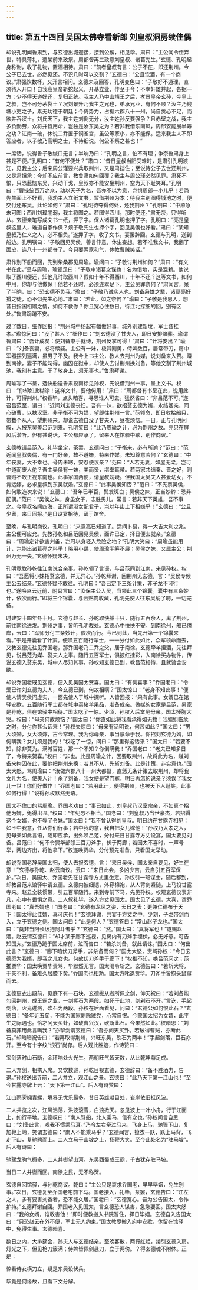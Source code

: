 ```yaml
---
---
---
```

title: 第五十四回 吴国太佛寺看新郎 刘皇叔洞房续佳偶
---

却说孔明闻鲁肃到，与玄德出城迎接，接到公廨，相见毕。肃曰：“主公闻令侄弃世，特具薄礼，遣某前来致祭。周都督再三致意刘皇叔、诸葛先生。”玄德、孔明起身称谢，收了礼物，置酒相待。肃曰：“前者皇叔有言：公子不在，即还荆州。今公子已去世，必然见还。不识几时可以交割？”玄德曰：“公且饮酒，有一个商议。”肃强饮数杯，又开言相问。玄德未及回答，孔明变色曰：“子敬好不通理，直须待人开口！自我高皇帝斩蛇起义，开基立业，传至于今；不幸奸雄并起，各据一方；少不得天道好还，复归正统。我主人乃中山靖王之后，孝景皇帝玄孙，今皇上之叔，岂不可分茅裂土？况刘景升乃我主之兄也，弟承兄业，有何不顺？汝主乃钱塘小吏之子，素无功德于朝廷；今倚势力，占据六郡八十一州，尚自贪心不足，而欲并吞汉土。刘氏天下，我主姓刘倒无分，汝主姓孙反要强争？且赤壁之战，我主多负勤劳，众将并皆用命，岂独是汝东吴之为？若非我借东南风，周郎安能展半筹之功？江南一破，休说二乔置于铜雀宫，虽公等家小，亦不能保。适来我主人不即答应者，以子敬乃高明之士，不待细说。何公不察之甚也！”

一席话，说得鲁子敬缄口无言；半晌乃曰：“孔明之言，怕不有理；争奈鲁肃身上甚是不便。”孔明曰：“有何不便处？”肃曰：“昔日皇叔当阳受难时，是肃引孔明渡江，见我主公；后来周公瑾要兴兵取荆州，又是肃挡住；至说待公子去世还荆州，又是肃担承：今却不应前言，教鲁肃如何回覆？我主与周公瑾必然见罪。肃死不恨，只恐惹恼东吴，兴动干戈，皇叔亦不能安坐荆州，空为天下耻笑耳。”孔明曰：“曹操统百万之众，动以天子为名，吾亦不以为意，岂惧周郎一小儿乎！若恐先生面上不好看，我劝主人立纸文书，暂借荆州为本；待我主别图得城池之时，便交付还东吴。此论如何？”肃曰：“孔明待夺得何处，还我荆州？”孔明曰：“中原急未可图；西川刘璋闇弱，我主将图之。若图得西川，那时便还。”肃无奈，只得听从。玄德亲笔写成文书一纸，押了字。保人诸葛孔明也押了字。孔明曰：“亮是皇叔这里人，难道自家作保？烦子敬先生也押个字，回见吴侯也好看。”肃曰：“某知皇叔乃仁义之人，必不相负。”遂押了字，收了文书。宴罢辞回。玄德与孔明，送到船边。孔明嘱曰：“子敬回见吴侯，善言伸意，休生妄想。若不准我文书，我翻了面皮，连八十一州都夺了。今只要两家和气，休教曹贼笑话。”

肃作别下船而回，先到柴桑郡见周瑜。瑜问曰：“子敬讨荆州如何？”肃曰：“有文书在此。”呈与周瑜，瑜顿足曰：“子敬中诸葛之谋也！名为借地，实是混赖。他说取了西川便还，知他几时取西川？假如十年不得西川，十年不还？这等文书，如何中用，你却与他做保！他若不还时，必须连累足下，主公见罪奈何？”肃闻言，呆了半晌，曰：“恐玄德不负我。”瑜曰：“子敬乃诚实人也。刘备枭雄之辈，诸葛亮奸猾之徒，恐不似先生心地。”肃曰：“若此，如之奈何？”瑜曰：“子敬是我恩人，想昔日指囷相赠之情，如何不救你？你且宽心住数日，待江北探细的回，别有区处。”鲁肃跼蹐不安。

过了数日，细作回报：“荆州城中扬起布幡做好事，城外别建新坟，军士各挂孝。”瑜惊问曰：“没了甚人？”细作曰：“刘玄德没了甘夫人，即日安排殡葬。瑜谓鲁肃曰：“吾计成矣：使刘备束手就缚，荆州反掌可得！”肃曰：“计将安出？”瑜曰：“刘备丧妻，必将续娶。主公有一妹，极其刚勇，侍婢数百，居常带刀，房中军器摆列遍满，虽男子不及。我今上书主公，教人去荆州为媒，说刘备来入赘。赚到南徐，妻子不能勾得，幽囚在狱中，却使人去讨荆州换刘备。等他交割了荆州城池，我别有主意。于子敬身上，须无事也。”鲁肃拜谢。

周瑜写了书呈，选快船送鲁肃投南徐见孙权，先说借荆州一事，呈上文书。权曰：“你却如此糊涂！这样文书，要他何用！”肃曰：“周都督有书呈在此，说用此计，可得荆州。”权看毕，点头暗喜，寻思谁人可去。猛然省曰：“非吕范不可。”遂召吕范至，谓曰：“近闻刘玄德丧妇。吾有一妹，欲招赘玄德为婿，永结姻亲，同心破曹，以扶汉室。非子衡不可为媒，望即往荆州一言。”范领命，即日收拾船只，带数个从人，望荆州来。却说玄德自没了甘夫人，昼夜烦恼。一日，正与孔明闲叙，人报东吴差吕范到来。孔明笑曰：“此乃周瑜之计，必为荆州之故。亮只在屏风后潜听。但有甚说话，主公都应承了。留来人在馆驿中歇，别作商议。”

玄德教请吕范入。礼毕坐定，茶罢，玄德问曰：“子衡来，必有所谕？”范曰：“范近闻皇叔失偶，有一门好亲，故不避嫌，特来作媒。未知尊意若何？”玄德曰：“中年丧妻，大不幸也。骨肉未寒，安忍便议亲？”范曰：“人若无妻，如屋无梁，岂可中道而废人伦？吾主吴侯有一妹，美而贤，堪奉箕帚。若两家共结秦、晋之好，则曹贼不敢正视东南也。此事家国两便，请皇叔勿疑。但我国太吴夫人甚爱幼女，不肯远嫁，必求皇叔到东吴就婚。”玄德曰：“此事吴侯知否？”范曰：“不先禀吴侯，如何敢造次来说！”玄德曰：“吾年已半百，鬓发斑白；吴侯之妹，正当妙龄：恐非配偶。”范曰：“吴侯之妹，身虽女子，志胜男儿。常言：若非天下英雄，吾不事之。今皇叔名闻四海，正所谓淑女配君子，岂以年齿上下相嫌乎！”玄德曰：“公且少留，来日回报。”是日设宴相待，留于馆舍。

至晚，与孔明商议。孔明曰：“来意亮已知道了。适间卜易，得一大吉大利之兆。主公便可应允。先教孙乾和吕范回见吴侯，面许已定，择日便去就亲。”玄德曰：“周瑜定计欲害刘备，岂可以身轻入危险之地？”孔明大笑曰：“周瑜虽能用计，岂能出诸葛亮之料乎！略用小谋，使周瑜半筹不展；吴侯之妹，又属主公；荆州万无一失。”玄德怀疑未决。

孔明竟教孙乾往江南说合亲事。孙乾领了言语，与吕范同到江南，来见孙权。权曰：“吾愿将小妹招赘玄德，并无异心。”孙乾拜谢，回荆州见玄德，言：“吴侯专候主公去结亲。”玄德怀疑不敢往。孔明曰：“吾已定下三条计策，非子龙不可行也。”遂唤赵云近前，附耳言曰：“汝保主公入吴，当领此三个锦囊。囊中有三条妙计，依次而行。”即将三个锦囊，与云贴肉收藏，孔明先使人往东吴纳了聘，一切完备。

时建安十四年冬十月。玄德与赵长、孙乾取快船十只，随行五百余人，离了荆州，前往南徐进发。荆州之事，皆听孔明裁处。玄德心中怏怏不安。到南徐州，船已傍岸，云曰：“军师分付三条妙计，依次而行。今已到此，当先开第一个锦囊来看。”于是开囊看了计策。便唤五百随行军士，一一分付如此如此，众军领命而去，又教玄德先往见乔国老，那乔国老乃二乔之父，居于南徐。玄德牵羊担酒，先往拜见，说吕范为媒、娶夫人之事。随行五百军士，俱披红挂彩，入南徐买办物件，传说玄德入赘东吴，城中人尽知其事。孙权知玄德已到，教吕范相待，且就馆舍安歇。

却说乔国老既见玄德，便入见吴国太贺喜。国太曰：“有何喜事？”乔国老曰：“令爱已许刘玄德为夫人，今玄德已到，何故相瞒？”国太惊曰：“老身不知此事！”便使人请吴侯问虚实，一面先使人于城中探听。人皆回报：“果有此事。女婿已在馆驿安歇，五百随行军士都在城中买猪羊果品，准备成亲。做媒的女家是吕范，男家是孙乾，俱在馆驿中相待。”国太吃了一惊。少顷，孙权入后堂见母亲。国太捶胸大哭。权曰：“母亲何故烦恼？”国太曰：“你直如此将我看承得如无物！我姐姐临危之时，分付你甚么话来！”孙权失惊曰：“母亲有话明说，何苦如此？”国太曰：“男大须婚，女大须嫁，古今常理。我为你母亲，事当禀命于我。你招刘玄德为婿，如何瞒我？女儿须是我的！”权吃了一惊，问曰：“那里得这话来？”国太曰：“若要不知，除非莫为。满城百姓，那一个不知？你倒瞒我！”乔国老曰：“老夫已知多日了，今特来贺喜。”权曰：“非也。此是周瑜之计，因要取荆州，故将此为名，赚刘备来拘囚在此，要他把荆州来换；若其不从，先斩刘备。此是计策，非实意也。”国太大怒，骂周瑜曰：“汝做六郡八十一州大都督，直恁无条计策去取荆州，却将我女儿为名，使美人计！杀了刘备，我女便是望门寡，明日再怎的说亲？须误了我女儿一世！你们好做作！”乔国老曰：“若用此计，便得荆州，也被天下人耻笑。此事如何行得！”说得孙权默然无语。

国太不住口的骂周瑜。乔国老劝曰：“事已如此，刘皇叔乃汉室宗亲，不如真个招他为婿，免得出丑。”权曰：“年纪恐不相当。”国老曰：“刘皇叔乃当世豪杰，若招得这个女婿，也不辱了令妹。”国太曰：“我不曾认得刘皇叔。明日约在甘露寺相见：如不中我意，任从你们行事；若中我的意，我自把女儿嫁他！”孙权乃大孝之人，见母亲如此言语，随即应承，出外唤吕范，分付来日甘露寺方丈设宴，国太要见刘备。吕范曰：“何不令贾华部领三百刀斧手，伏于两廊；若国太不喜时，一声号举，两边齐出，将他拿下。”权遂唤贾华，分付预先准备，只看国太举动。

却说乔国老辞吴国太归，使人去报玄德，言：“来日吴侯、国太亲自要见，好生在意！”玄德与孙乾、赵云商议。云曰：“来日此会，多凶少吉，云自引五百军保护。”次日，吴国太、乔国老先在甘露寺方丈里坐定。孙权引一班谋士，随后都到，却教吕范来馆驿中请玄德。玄德内披细铠，外穿棉袍，从人背剑紧随，上马投甘露寺来。赵云全装惯带，引五百军随行。来到寺前下马，先见孙权。权观玄德仪表非凡，心中有畏惧之意。二人叙礼毕，遂入方丈见国太。国太见了玄德，大喜，谓乔国老曰：“真吾婿也！”国老曰：“玄德有龙凤之姿，天日之表；更兼仁德布于天下：国太得此佳婿，真可庆也！”玄德拜谢，共宴于方丈之中。少刻，子龙带剑而入，立于玄德之侧。国太问曰：“此是何人？”玄德答曰：“常山赵子龙也。”国太曰：“莫非当阳长坂抱阿斗者乎？”玄德曰：“然。”国太曰：“真将军也！”遂赐以酒。赵云谓玄德曰：“却才某于廊下巡视，见房内有刀斧手埋伏，必无好意。可告知国太。”玄德乃跪于国太席前，泣而告曰：“若杀刘备，就此请诛。”国太曰：“何出此言？”玄德曰：“廊下暗伏刀斧手，非杀备而何？”国太大怒，责骂孙权：“今日玄德既为我婿，即我之儿女也。何故伏刀斧手于廊下！”权推不知，唤吕范问之；范推贾华；国太唤贾华责骂，华默然无言。国太喝令斩之。玄德告曰：“若斩大将，于亲不利，备难久居膝下矣。”乔国老也相劝。国太方叱退贾华。刀斧手皆抱头鼠窜而去。

玄德更衣出殿前，见庭下有一石块。玄德拔从者所佩之剑，仰天祝曰：“若刘备能勾回荆州，成王霸之业，一剑挥石为两段。如死于此地，剑剁石不开。”言讫，手起剑落，火光迸溅，砍石为两段。孙权在后面看见，问曰：“玄德公如何恨此石？”玄德曰：“备年近五旬，不能为国家剿除贼党，心常自恨。今蒙国太招为女婿，此平生之际遇也。恰才问天买卦，如破曹兴汉，砍断此石。今果然如此。”权暗思：“刘备莫非用此言瞒我？”亦掣剑谓玄德曰：“吾亦问天买卦。若破得曹贼，亦断此石。”却暗暗祝告曰：“若再取得荆州，兴旺东吴，砍石为两半！”手起剑落，巨石亦开。至今有十字纹“恨石”尚存。后人观此胜迹，作诗赞曰：

宝剑落时山石断，金环响处火光生。两朝旺气皆天数，从此乾坤鼎足成。

二人弃剑，相携入席。又饮数巡，孙乾目视玄德，玄德辞曰：“备不胜酒力，告退。”孙权送出寺前，二人并立，观江山之景。玄德曰：“此乃天下第一江山也！”至今甘露寺牌上云：“天下第一江山”。后人有诗赞曰：

江山雨霁拥青螺，境界无忧乐最多。昔日英雄凝目处，岩崖依旧抵风波。

二人共览之次，江风浩荡，洪波滚雪，白浪掀天。忽见波上一叶小舟，行于江面上，如行平地。玄德叹曰：“南人驾船，北人乘马，信有之也。”孙权闻言自思曰：“刘备此言，戏我不惯乘马耳。”乃令左右牵过马来，飞身上马，驰骤下山，复加鞭上岭，笑谓玄德曰：“南人不能乘马乎？”玄德闻言，撩衣一跃，跃上马背，飞走下山，复驰骋而上。二人立马于山坡之上，扬鞭大笑。至今此处名为“驻马坡”。后人有诗曰：

驰骤龙驹气概多，二人并辔望山河。东吴西蜀成王霸，千古犹存驻马坡。

当日二人并辔而回。南徐之民，无不称贺。

玄德自回馆驿，与孙乾商议。乾曰：“主公只是哀求乔国老，早早毕姻，免生别事。”次日，玄德复至乔国老宅前下马。国老接入，礼毕，茶罢，玄德告曰：“江左之人，多有要害刘备者，恐不能久居。”国老曰：“玄德宽心。吾为公告国太，令作护持。”玄德拜谢自回。乔国老入见国太，言玄德恐人谋害，急急要回。国太大怒曰：“我的女婿，谁敢害他！”即时便教搬入书院暂住，择日毕姻。玄德自入告国太曰：“只恐赵云在外不便，军士无人约束。”国太教尽搬入府中安歇，休留在馆驿中，免得生事。玄德暗喜。

数日之内，大排筵会，孙夫人与玄德结亲。至晚客散，两行红炬，接引玄德入房。灯光之下，但见枪刀簇满；侍婢皆佩剑悬刀，立于两傍。？得玄德魂不附体。正是：

惊看侍女横刀立，疑是东吴设伏兵。

毕竟是何缘故，且看下文分解。
